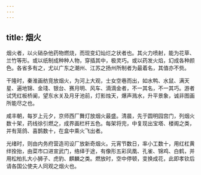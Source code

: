 ```yaml
---
---
---
```

title: 烟火
---



烟火者，以火硝杂他药物燃烧，而现变幻灿烂之状者也。其火力喷射，能为花草、兰竹等形。或以纸制成种种人物，穿插其中，极灵巧。或以药发火焰，幻成各种颜色。各省多有之，尤以广东之潮州、江苏之扬州所制者为最着名，其值亦不赀。

干隆时，秦淮画舫竞放烟火，为河上大观，士女空巷而出，如水鸭、水鼠、满天星、遍地锦、金琖、银台、赛月明、风车、滴滴金者，不一其名，不一其巧。游者试凭红板桥阑，望东水关及月牙池前，灯影烛天，爆声溅水，升平景象，诚非图画所能尽之也。

咸丰朝，每岁上元夕，京师西厂舞灯放烟火最盛。清晨，先于圆明园宫门，列烟火数十架，药线徐引燃之，成界画栏杆五色。每架将完，中复现出宝塔、楼阁之类，并有笼鸽、喜鹊数十，在盒中乘火飞出者。

光绪时，则由内务府营造司设厂放新奇烟火。元宵节数日，率小工数十，用红杠黄绊拴抬，由菜市口进宣武门，络绎于途，有像形五彩凤凰、孔雀、锦鸡、白鹤，并用松柏扎大小狮子、虎豹、麒麟之类。燃放时，空中停顿，变换成花，此即孝钦后请各国公使夫人同观之烟火也。